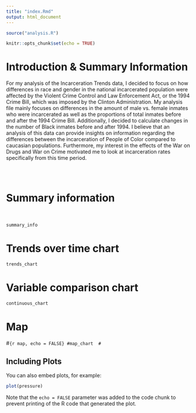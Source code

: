 ```yaml
---
title: "index.Rmd"
output: html_document
---
```


```r
source("analysis.R")
```

```r
knitr::opts_chunk$set(echo = TRUE)
```

# Introduction & Summary Information 
For my analysis of the Incarceration Trends data, I decided to focus on how differences in 
race and gender in the national incarcerated population were affected by the Violent Crime
Control and Law Enforcement Act, or the 1994 Crime Bill, which was imposed by the Clinton
Administration. My analysis file mainly focuses on differences in the amount of male vs.
female inmates who were incarcerated as well as the proportions of total inmates before and 
after the 1994 Crime Bill. Additionally, I decided to calculate changes in the number of 
Black inmates before and after 1994. I believe that an analysis of this data can provide
insights on information regarding the differences between the incarceration of People of 
Color compared to caucasian populations. Furthermore, my interest in the effects of the 
War on Drugs and War on Crime motivated me to look at incarceration rates specifically from
this time period. 

```r

```

\

# Summary information 
\
```r
summary_info
```

# Trends over time chart 
```r
trends_chart 
```

# Variable comparison chart 
```r
continuous_chart
```

# Map 
#```{r map, echo = FALSE}
#map_chart 
#```


## Including Plots

You can also embed plots, for example:

```r
plot(pressure)
```

Note that the `echo = FALSE` parameter was added to the code chunk to prevent printing of the R code that generated the plot.
